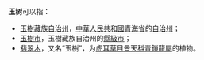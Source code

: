 '''玉树'''可以指：
* [[玉樹藏族自治州|玉樹藏族自治州]]，[[中華人民共和國|中華人民共和國]][[青海省|青海省]]的[[自治州|自治州]]；
* [[玉樹市|玉樹市]]，玉樹藏族自治州的[[縣級市|縣級市]]；
* [[翡翠木|翡翠木]]，又名“玉樹”，为[[虎耳草目|虎耳草目]][[景天科|景天科]][[青鎖龍屬|青鎖龍屬]]的植物。

{{disambig|CAT=二字消歧义}}